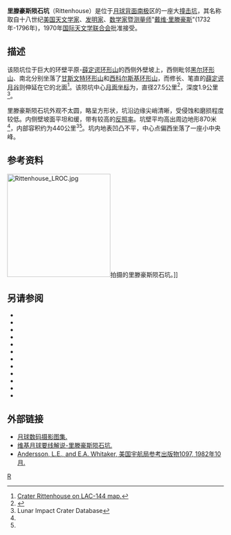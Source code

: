 {{lunar crater data
| image=Rittenhouse crater 4006 h2.jpg|240px
| caption=[[月球轨道器4号|月球轨道器4号]]拍摄的图像
| latitude = 74.25
| N_or_S = S
| longitude = 107.07
| E_or_W = E
| diameter = 27.5公里
| depth = 1.9公里
| colong = 255
| eponym = [[戴维·里滕豪斯|戴维·里滕豪斯]]
}}
'''里滕豪斯陨石坑'''（Rittenhouse）是位于[[月球背面|月球背面]][[月球南极|南极]]区的一座大[[撞击坑|撞击坑]]，其名称取自十八世纪[[美国|美国]][[天文学家|天文学家]]、[[发明家|发明家]]、[[数学家|数学家]]暨[[测量学|测量师]]"[[戴维·里滕豪斯|戴维·里滕豪斯]]"(1732年-1796年)，1970年[[国际天文学联合会|国际天文学联合会]]批准接受。

==描述== 
该陨坑位于巨大的环壁平原-[[薛定谔环形山|薛定谔环形山]]的西侧外壁坡上，西侧毗邻[[黑尔环形山|黑尔环形山]]、南北分别坐落了[[甘斯文特环形山|甘斯文特环形山]]和[[西科尔斯基_(环形山)|西科尔斯基环形山]]，而修长、笔直的[[薛定谔月谷|薛定谔月谷]]则伸延在它的北面<ref>[http://planetarynames.wr.usgs.gov/images/Lunar/lac_144_wac.pdf Crater Rittenhouse on LAC-144 map.]</ref>。该陨坑中心[[月面坐标|月面坐标]]为{{Coord|74.25|S|107.07|E|globe:Moon|nogoogle=1|noosm=1}}，直径27.5公里<ref name="IAU">{{Cite web |url=http://planetarynames.wr.usgs.gov/Feature/5157 |title=Directory of the International Astronomical Union |accessdate=2016-11-06 |archive-date=2019-06-30 |archive-url=https://web.archive.org/web/20190630201616/https://planetarynames.wr.usgs.gov/Feature/5157 |dead-url=no }}</ref>，深度1.9公里<ref name=LICD>Lunar Impact Crater Database</ref>。

里滕豪斯陨石坑外观不太圆，略呈方形状，坑沿边缘尖峭清晰，受侵蚀和磨损程度较低。内侧壁坡面平坦和缓，带有较高的[[反照率|反照率]]。坑壁平均高出周边地形870米<ref name=LICD/>，内部容积约为440公里<sup>3</sup><ref name="LICD"/>。坑内地表凹凸不平，中心点偏西坐落了一座小中央峰。
==参考资料==
[[Image:Rittenhouse_LROC.jpg|240px]]拍摄的里滕豪斯陨石坑。]]
{{reflist}}

==另请参阅==
* {{cite book
  | last1 = Andersson
  | first1 = L. E.
  | last2 = Whitaker
  | first2 = E. A.
  | authorlink2 = Ewen Whitaker
  | date = 1982
  | title = [[NASA|NASA]] Catalogue of Lunar Nomenclature
  | publisher = NASA RP-1097
  | ref = harv
  }}
* {{cite web
  | last = Blue
  | first = Jennifer
  | date = July 25, 2007
  | title = Gazetteer of Planetary Nomenclature
  | publisher = [[United_States_Geological_Survey|USGS]]
  | url = http://planetarynames.wr.usgs.gov/
  | accessdate = 2007-08-05
  | ref = harv
  | archive-date = 2014-09-24
  | archive-url = https://web.archive.org/web/20140924155446/http://planetarynames.wr.usgs.gov/Page/GANYMEDE/target
  | dead-url = no
  }}
* {{cite book
  | last1 = Bussey
  | first1 = B.
  | authorlink1 = Ben Bussey
  | last2 = Spudis
  | first2 = P.
  | authorlink2 = Paul Spudis
  | date = 2004
  | title = The Clementine Atlas of the Moon
  | publisher = Cambridge University Press
  | location = New York
  | isbn = 978-0-521-81528-4
  | ref = harv
  }}
* {{cite book
  | last1 = Cocks
  | first1 = Elijah E.
  | last2 = Cocks
  | first2 = Josiah C.
  | date = 1995
  | title = Who's Who on the Moon: A Biographical Dictionary of Lunar Nomenclature
  | url = https://archive.org/details/isbn_9780936389271
  | publisher = Tudor Publishers
  | isbn = 978-0-936389-27-1
  | ref = harv
  }}
* {{cite web
  | last = McDowell
  | first = Jonathan
  | date = July 15, 2007
  | url = http://host.planet4589.org/astro/lunar/
  | title = Lunar Nomenclature
  | publisher = Jonathan's Space Report
  | accessdate = 2007-10-24
  | ref = harv
  | archive-date = 2018-12-25
  | archive-url = https://web.archive.org/web/20181225170156/http://host.planet4589.org/astro/lunar/
  | dead-url = no
  }}
* {{cite journal| last1 = Menzel| first1 = D. H.| last2 = Minnaert| first2 = M.| last3 = Levin| first3 = B.| last4 = Dollfus| first4 = A.| last5 = Bell| first5 = B.| title = Report on Lunar Nomenclature by the Working Group of Commission 17 of the IAU| doi = 10.1007/BF00171763| journal = Space Science Reviews| volume = 12| issue = 2| pages = 136–186| year = 1971| pmid = | pmc =| bibcode = 1971SSRv...12..136M| ref = harv}}
* {{cite book
  | first = Patrick
  | last = Moore
  | authorlink = Patrick Moore
  | date = 2001
  | title = On the Moon
  | url = https://archive.org/details/patrickmooreonmo00patr
  | publisher = Sterling Publishing Co
  | isbn = 978-0-304-35469-6
  | ref = harv
  }}
* {{cite book
  | first = Fred W.
  | last = Price
  | date = 1988
  | title = The Moon Observer's Handbook
  | publisher = Cambridge University Press
  | isbn = 978-0-521-33500-3
  | ref = harv
  }}
* {{cite book
  | last = Rükl
  | first = Antonín
  | authorlink = Antonín Rükl
  | date = 1990
  | title = Atlas of the Moon
  | publisher = Kalmbach Books
  | isbn = 978-0-913135-17-4
  | ref = harv
  }}
* {{cite book
  | last = Webb
  | first = Rev. T. W.
  | authorlink = Thomas William Webb
  | date = 1962
  | title = Celestial Objects for Common Telescopes
  | url = https://archive.org/details/celestialobjects00webb
  | edition = 6th revised
  | publisher = Dover
  | isbn = 978-0-486-20917-3
  | ref = harv
  }}
* {{cite book
  | first = Ewen A.
  | last = Whitaker
  | authorlink = Ewen Whitaker
  | date = 1999
  | title = Mapping and Naming the Moon
  | publisher = Cambridge University Press
  | isbn = 978-0-521-62248-6
  | ref = harv
  }}
* {{cite book
  | first = Peter T.
  | last = Wlasuk
  | date = 2000
  | title = Observing the Moon
  | publisher = Springer
  | isbn = 978-1-85233-193-1
  | ref = harv
 }}

==外部链接==
*[http://www.lpi.usra.edu/resources/lunar_orbiter/bin/srch_nam.shtml?Rittenhouse%7C0 月球数码摄影图集.]
*[http://the-moon.wikispaces.com/Rittenhouse 维基月球要线解说-里滕豪斯陨石坑.]
*[http://planet4589.org/astro/lunar/RP-1097.pdf Andersson, L.E., and E.A. Whitaker, 美国宇航局参考出版物1097, 1982年10月.] {{Wayback|url=http://planet4589.org/astro/lunar/RP-1097.pdf |date=20141006125838 }}

[[Category:月球环形山|R]]
{{月球環形山 (R-S)}}
